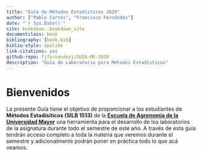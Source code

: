 ```yaml
--- 
title: "Guía de Métodos Estadísticos 2020"
author: ["Pablo Cortes", "Francisco Fernández"]    
date: "`r Sys.Date()`"  
site: bookdown::bookdown_site
documentclass: book
bibliography: [book.bib]
biblio-style: apalike
link-citations: yes
github-repo: fjfernandezj/GUIA-ME-2020
description: "Guía de Laboratorio para Métodos Estadísticos"
---
```



# Bienvenidos {-}

La presente Guía tiene el objetivo de proporcionar a los estudiantes de **Métodos Estadísiticos (SILB 1513)** de la [**Escuela de Agronomía de la Universidad Mayor**](https://www.umayor.cl/um/carreras/agronomia-santiago/10000) una herramienta para el desarrollo de los laboratorios de la asignatura durante todo el semestre de este año. A través de esta guía tendrán acceso completo a toda la materia que veremos durante el semestre y adicionalmente podrán poner en práctica todo lo que acá veamos.

 

